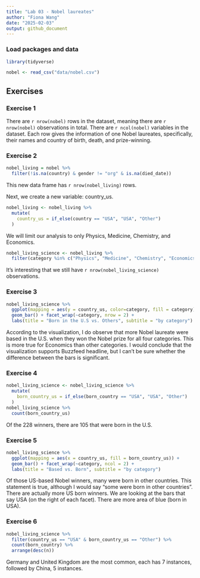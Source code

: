 ```yaml
---
title: "Lab 03 - Nobel laureates"
author: "Fiona Wang"
date: "2025-02-03"
output: github_document
---
```


### Load packages and data

```r
library(tidyverse) 
```

```r
nobel <- read_csv("data/nobel.csv")
```

## Exercises

### Exercise 1

There are `r nrow(nobel)` rows in the dataset, meaning there are `r nrow(nobel)` observations in total. There are `r ncol(nobel)` variables in the dataset. Each row gives the information of one Nobel laureates, specifically, their names and country of birth, death, and prize-winning. 


### Exercise 2

```r
nobel_living = nobel %>% 
  filter(!is.na(country) & gender != "org" & is.na(died_date))
```

This new data frame has `r nrow(nobel_living)` rows.   

Next, we create a new variable: country_us.

```r
nobel_living <- nobel_living %>% 
  mutate(
    country_us = if_else(country == "USA", "USA", "Other")
  )
```

We will limit our analysis to only Physics, Medicine, Chemistry, and Economics. 
```r
nobel_living_science <- nobel_living %>% 
  filter(category %in% c("Physics", "Medicine", "Chemistry", "Economics"))
```

It's interesting that we still have `r nrow(nobel_living_science)` observations. 

### Exercise 3
```r
nobel_living_science %>% 
  ggplot(mapping = aes(y = country_us, color=category, fill = category)) + 
  geom_bar() + facet_wrap(~category, nrow = 2) + 
  labs(title = "Born in the U.S vs. Others", subtitle = "by category")
```

According to the visualization, I do observe that more Nobel laureate were based in the U.S. when they won the Nobel prize for all four categories. This is more true for Economics than other categories. I would conclude that the visualization supports Buzzfeed headline, but I can't be sure whether the difference between the bars is significant. 

### Exercise 4
```r
nobel_living_science <- nobel_living_science %>% 
  mutate(
    born_country_us = if_else(born_country == "USA", "USA", "Other")
  )
nobel_living_science %>% 
  count(born_country_us)
```

Of the 228 winners, there are 105 that were born in the U.S.

### Exercise 5
```r
nobel_living_science %>% 
  ggplot(mapping = aes(x = country_us, fill = born_country_us)) + 
  geom_bar() + facet_wrap(~category, ncol = 2) + 
  labs(title = "Based vs. Born", subtitle = "by category")
```

Of those US-based Nobel winners, many were born in other countries. This statement is true, although I would say "some were born in other countries". There are actually more US born winners. We are looking at the bars that say USA (on the right of each facet). There are more area of blue (born in USA).

### Exercise 6
```r
nobel_living_science %>% 
  filter(country_us == "USA" & born_country_us == "Other") %>% 
  count(born_country) %>% 
  arrange(desc(n))
```

Germany and United Kingdom are the most common, each has 7 instances, followed by China, 5 instances. 